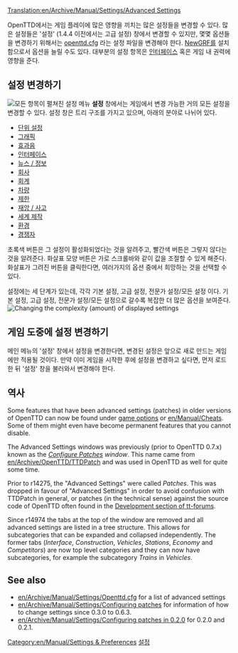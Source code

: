 [[Translation:en/Archive/Manual/Settings/Advanced Settings]]
{{ko/Manual/목차}}

OpenTTD에서는 게임 플레이에 많은 영향을 끼치는 많은 설정들을 변경할 수 있다. 많은 설정들은 '설정' (1.4.4 이전에서는 고급 설정) 창에서 변경할 수 있지만, 몇몇 옵션들을 변경하기 위해서는 [[ko/Openttd.cfg|openttd.cfg]] 라는 설정 파일을 변경해야 한다. [[ko/NewGRF|NewGRF]]를 설치함으로서 옵션을 늘릴 수도 있다. 대부분의 설정 항목은 [[ko/Manual/게임 인터페이스|인터페이스]] 혹은 게임 내 권력에 영향을 준다.

==설정 변경하기==
[[File:ko/Archive/Manual/Settings/Advanced options full.png|thumb|right|모든 항목이 펼쳐진 설정 메뉴]]
{{ko/Archive/Manual/Settings/설정}}
'''설정''' 창에서는 게임에서 변경 가능한 거의 모든 설정을 변경할 수 있다. 설정 창은 트리 구조를 가지고 있으며, 아래의 분야로 나뉘어 있다.

* [[ko/Archive/Unmapped/설정/단위 설정|단위 설정]]
* [[ko/Archive/Unmapped/설정/그래픽|그래픽]]
* [[ko/Archive/Unmapped/설정/효과음|효과음]]
* [[ko/설정/인터페이스|인터페이스]]
* [[ko/설정/뉴스/정보|뉴스 / 정보]]
* [[ko/설정/회사|회사]]
* [[ko/설정/회계|회계]]
* [[ko/설정/차량|차량]]
* [[ko/설정/제한|제한]]
* [[ko/설정/재앙/사고|재앙 / 사고]]
* [[ko/설정/세계 제작|세계 제작]]
* [[ko/설정/환경|환경]]
* [[ko/설정/경쟁자|경쟁자]]

초록색 버튼은 그 설정이 활성화되었다는 것을 알려주고, 빨간색 버튼은 그렇지 않다는 것을 알려준다. 화살표 모양 버튼은 가로 스크롤바와 같이 값을 조절할 수 있게 해준다.  화살표가 그려진 버튼을 클릭한다면, 여러가지의 옵션 중에서 희망하는 것을 선택할 수 있다.

설정에는 세 단계가 있는데, 각각 기본 설정, 고급 설정, 전문가 설정/모든 설정 이다. 기본 설정, 고급 설정, 전문가 설정/모든 설정으로 갈수록 복잡한 더 많은 옵션을 보여준다.
[[File:ko/Archive/Manual/Settings/Settings select.png|Changing the complexity (amount) of displayed settings]]

== 게임 도중에 설정 변경하기 ==
메인 메뉴의 '설정' 창에서 설정을 변경한다면, 변경된 설정은 앞으로 새로 만드는 게임에만 적용될 것이다. 만약 이미 게임을 시작한 후에 설정을 변경하고 싶다면, 먼저 로드한 뒤 '설정' 창을 불러와서 변경해야 한다.

== 역사 ==
Some features that have been advanced settings (patches) in older versions of OpenTTD can now be found under [[en/Manual/Game options window|game options]] or [[en/Manual/Cheats]]. Some of them might even have become permanent features that you cannot disable.

The Advanced Settings windows was previously (prior to OpenTTD 0.7.x) known as the ''[[en/Archive/Manual/Settings/Configuring patches|Configure Patches]] window''. This name came from [[en/Archive/OpenTTD/TTDPatch]] and was used in OpenTTD as well for quite some time.

Prior to r14275, the "Advanced Settings" were called ''Patches''. This was dropped in favour of "Advanced Settings" in order to avoid confusion with TTDPatch in general, or patches (in the technical sense) against the source code of OpenTTD often found in the [http://www.tt-forums.net/viewforum.php?f=33 Development section of tt-forums].

Since r14974 the tabs at the top of the window are removed and all advanced settings are listed in a tree structure. This allows for subcategories that can be expanded and collapsed independently. The former tabs (''Interface'', ''Construction'', ''Vehicles'', ''Stations'', ''Economy'' and ''Competitors'') are now top level categories and they can now have subcategories, for example the subcategory ''Trains'' in ''Vehicles''.

==See also==
*[[en/Archive/Manual/Settings/Openttd.cfg]] for a list of advanced settings
*[[en/Archive/Manual/Settings/Configuring patches]] for information of how to change settings since 0.3.0 to 0.6.3.
*[[en/Archive/Manual/Settings/Configuring patches in 0.2.0]] for 0.2.0 and 0.2.1.

[[Category:en/Manual/Settings & Preferences]][[Category:ko/한국어 문서|설정]]